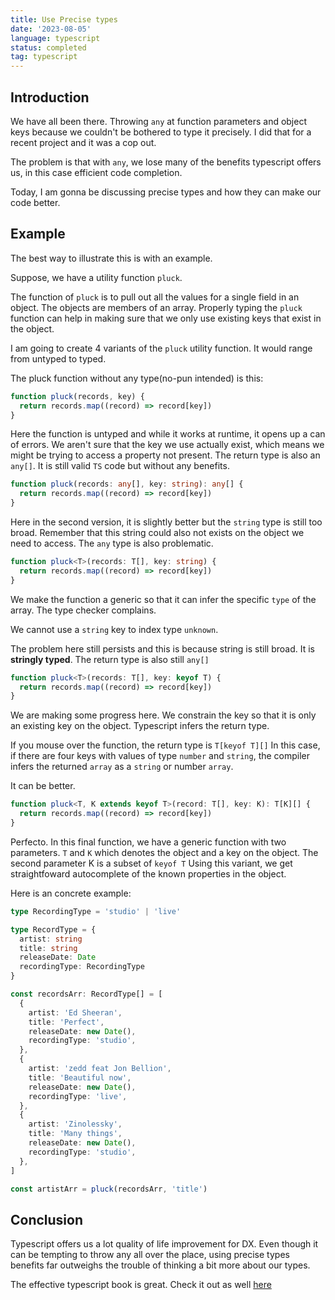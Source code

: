 ```yaml
---
title: Use Precise types
date: '2023-08-05'
language: typescript
status: completed
tag: typescript
---
```


## Introduction

We have all been there. Throwing `any` at function parameters and object keys because we couldn't be bothered to type it precisely. I did that for a recent project and it was a cop out.

The problem is that with `any`, we lose many of the benefits typescript offers us, in this case efficient code completion.

Today, I am gonna be discussing precise types and how they can make our code better.

## Example

The best way to illustrate this is with an example.

Suppose, we have a utility function `pluck`.

The function of `pluck` is to pull out all the values for a single field in an object. The objects are members of an array.
Properly typing the `pluck` function can help in making sure that we only use existing keys
that exist in the object.

I am going to create 4 variants of the `pluck` utility function. It would range from untyped to typed.

The pluck function without any type(no-pun intended) is this:

```typescript
function pluck(records, key) {
  return records.map((record) => record[key])
}
```

Here the function is untyped and while it works at runtime, it opens up a can of errors.
We aren't sure that the key we use actually exist, which means we might be trying to access a property not present. The return type is also an `any[]`. It is still valid `TS` code but without any benefits.

```typescript
function pluck(records: any[], key: string): any[] {
  return records.map((record) => record[key])
}
```

Here in the second version, it is slightly better but the `string` type is still too broad.
Remember that this string could also not exists on the object we need to access. The `any` type is also problematic.

```typescript
function pluck<T>(records: T[], key: string) {
  return records.map((record) => record[key])
}
```

We make the function a generic so that it can infer the specific `type` of the array. The type checker complains.

We cannot use a `string` key to index type `unknown`.

The problem here still persists and this is because string is still broad. It is **stringly typed**. The return type is also still `any[]`

```typescript
function pluck<T>(records: T[], key: keyof T) {
  return records.map((record) => record[key])
}
```

We are making some progress here. We constrain the key so that it is only an existing key on the object. Typescript infers the return type.

If you mouse over the function, the return type is `T[keyof T][]`
In this case, if there are four keys with values of type `number` and `string`, the compiler infers the returned `array` as a `string` or number `array`.

It can be better.

```typescript
function pluck<T, K extends keyof T>(record: T[], key: K): T[K][] {
  return records.map((record) => record[key])
}
```

Perfecto. In this final function, we have a generic function with two parameters. `T` and `K` which denotes the object and a key on the object. The second parameter K is a subset of `keyof T` Using this variant, we get straightfoward autocomplete of the known properties in the object.

Here is an concrete example:

```typescript
type RecordingType = 'studio' | 'live'

type RecordType = {
  artist: string
  title: string
  releaseDate: Date
  recordingType: RecordingType
}

const recordsArr: RecordType[] = [
  {
    artist: 'Ed Sheeran',
    title: 'Perfect',
    releaseDate: new Date(),
    recordingType: 'studio',
  },
  {
    artist: 'zedd feat Jon Bellion',
    title: 'Beautiful now',
    releaseDate: new Date(),
    recordingType: 'live',
  },
  {
    artist: 'Zinolessky',
    title: 'Many things',
    releaseDate: new Date(),
    recordingType: 'studio',
  },
]

const artistArr = pluck(recordsArr, 'title')
```

## Conclusion

Typescript offers us a lot quality of life improvement for DX. Even though it can be tempting to throw any all over the place, using precise types benefits far outweighs the trouble of thinking a bit more about our types.

The effective typescript book is great. Check it out as well [here](https://effectivetypescript.com/)
